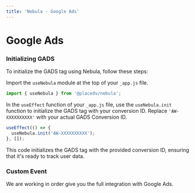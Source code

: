 ```yaml
---
title: 'Nebula - Google Ads'
---
```


# Google Ads

### Initializing GADS

To initialize the GADS tag using Nebula, follow these steps:

Import the `useNebula` module at the top of your `_app.js` file.

```javascript
import { useNebula } from '@placedv/nebula';
```

In the `useEffect` function of your `_app.js` file, use the `useNebula.init` function to initialize the GADS tag with your conversion ID. Replace `'AW-XXXXXXXXXX'` with your actual GADS Conversion ID.

```javascript
useEffect(() => {
  useNebula.init('AW-XXXXXXXXXX');
}, []);
```

This code initializes the GADS tag with the provided conversion ID, ensuring that it's ready to track user data.

### Custom Event

We are working in order give you the full integration with Google Ads.

